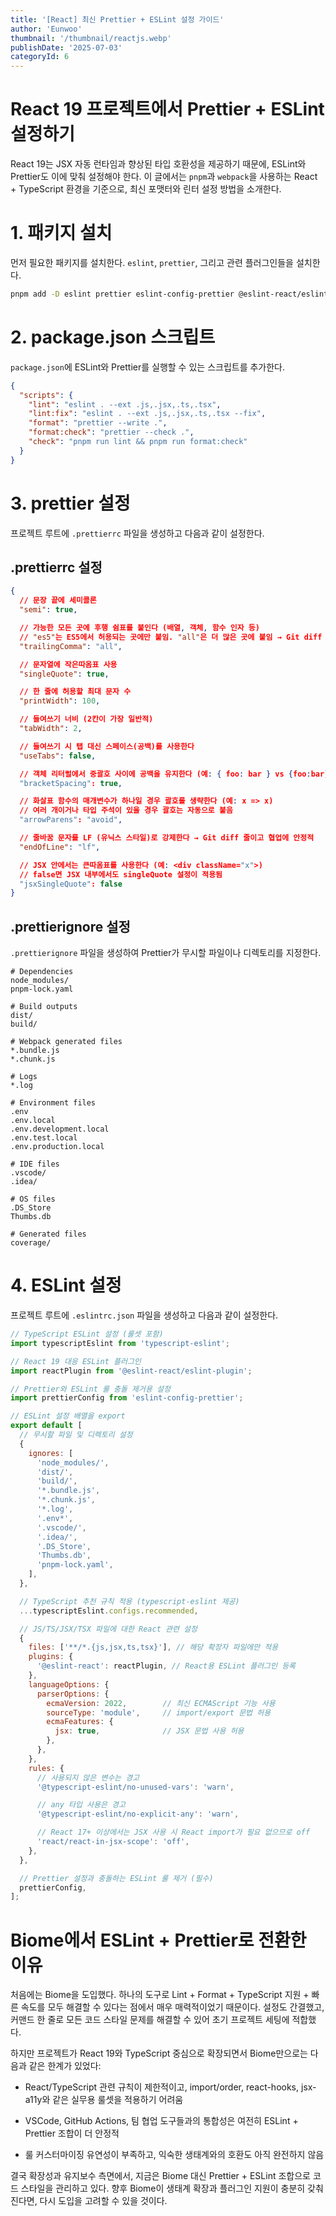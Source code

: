 ```yaml
---
title: '[React] 최신 Prettier + ESLint 설정 가이드'
author: 'Eunwoo'
thumbnail: '/thumbnail/reactjs.webp'
publishDate: '2025-07-03'
categoryId: 6
---
```


# React 19 프로젝트에서 Prettier + ESLint 설정하기

React 19는 JSX 자동 런타임과 향상된 타입 호환성을 제공하기 때문에, ESLint와 Prettier도 이에 맞춰 설정해야 한다. 
이 글에서는 `pnpm`과 `webpack`을 사용하는 React + TypeScript 환경을 기준으로, 최신 포맷터와 린터 설정 방법을 소개한다.

# 1. 패키지 설치

먼저 필요한 패키지를 설치한다. `eslint`, `prettier`, 그리고 관련 플러그인들을 설치한다.

```bash
pnpm add -D eslint prettier eslint-config-prettier @eslint-react/eslint-plugin @typescript-eslint/parser @typescript-eslint/eslint-plugin
```

# 2. package.json 스크립트

`package.json`에 ESLint와 Prettier를 실행할 수 있는 스크립트를 추가한다.

```json
{
  "scripts": {
    "lint": "eslint . --ext .js,.jsx,.ts,.tsx",
    "lint:fix": "eslint . --ext .js,.jsx,.ts,.tsx --fix",
    "format": "prettier --write .",
    "format:check": "prettier --check .",
    "check": "pnpm run lint && pnpm run format:check"
  }
}
```

# 3. prettier 설정

프로젝트 루트에 `.prettierrc` 파일을 생성하고 다음과 같이 설정한다.

## .prettierrc 설정

```json
{
  // 문장 끝에 세미콜론
  "semi": true,

  // 가능한 모든 곳에 후행 쉼표를 붙인다 (배열, 객체, 함수 인자 등)
  // "es5"는 ES5에서 허용되는 곳에만 붙임. "all"은 더 많은 곳에 붙임 → Git diff 줄이기 유리
  "trailingComma": "all",

  // 문자열에 작은따옴표 사용
  "singleQuote": true,

  // 한 줄에 허용할 최대 문자 수
  "printWidth": 100,

  // 들여쓰기 너비 (2칸이 가장 일반적)
  "tabWidth": 2,

  // 들여쓰기 시 탭 대신 스페이스(공백)를 사용한다
  "useTabs": false,

  // 객체 리터럴에서 중괄호 사이에 공백을 유지한다 (예: { foo: bar } vs {foo:bar})
  "bracketSpacing": true,

  // 화살표 함수의 매개변수가 하나일 경우 괄호를 생략한다 (예: x => x)
  // 여러 개이거나 타입 주석이 있을 경우 괄호는 자동으로 붙음
  "arrowParens": "avoid",

  // 줄바꿈 문자를 LF (유닉스 스타일)로 강제한다 → Git diff 줄이고 협업에 안정적
  "endOfLine": "lf",

  // JSX 안에서는 큰따옴표를 사용한다 (예: <div className="x">)
  // false면 JSX 내부에서도 singleQuote 설정이 적용됨
  "jsxSingleQuote": false
}
```

## .prettierignore 설정

`.prettierignore` 파일을 생성하여 Prettier가 무시할 파일이나 디렉토리를 지정한다.

```node_modules
# Dependencies
node_modules/
pnpm-lock.yaml

# Build outputs
dist/
build/

# Webpack generated files
*.bundle.js
*.chunk.js

# Logs
*.log

# Environment files
.env
.env.local
.env.development.local
.env.test.local
.env.production.local

# IDE files
.vscode/
.idea/

# OS files
.DS_Store
Thumbs.db

# Generated files
coverage/
```


# 4. ESLint 설정

프로젝트 루트에 `.eslintrc.json` 파일을 생성하고 다음과 같이 설정한다.

```js
// TypeScript ESLint 설정 (룰셋 포함)
import typescriptEslint from 'typescript-eslint';

// React 19 대응 ESLint 플러그인
import reactPlugin from '@eslint-react/eslint-plugin';

// Prettier와 ESLint 룰 충돌 제거용 설정
import prettierConfig from 'eslint-config-prettier';

// ESLint 설정 배열을 export
export default [
  // 무시할 파일 및 디렉토리 설정
  {
    ignores: [
      'node_modules/',
      'dist/',
      'build/',
      '*.bundle.js',
      '*.chunk.js',
      '*.log',
      '.env*',
      '.vscode/',
      '.idea/',
      '.DS_Store',
      'Thumbs.db',
      'pnpm-lock.yaml',
    ],
  },

  // TypeScript 추천 규칙 적용 (typescript-eslint 제공)
  ...typescriptEslint.configs.recommended,

  // JS/TS/JSX/TSX 파일에 대한 React 관련 설정
  {
    files: ['**/*.{js,jsx,ts,tsx}'], // 해당 확장자 파일에만 적용
    plugins: {
      '@eslint-react': reactPlugin, // React용 ESLint 플러그인 등록
    },
    languageOptions: {
      parserOptions: {
        ecmaVersion: 2022,        // 최신 ECMAScript 기능 사용
        sourceType: 'module',     // import/export 문법 허용
        ecmaFeatures: {
          jsx: true,              // JSX 문법 사용 허용
        },
      },
    },
    rules: {
      // 사용되지 않은 변수는 경고
      '@typescript-eslint/no-unused-vars': 'warn',

      // any 타입 사용은 경고
      '@typescript-eslint/no-explicit-any': 'warn',

      // React 17+ 이상에서는 JSX 사용 시 React import가 필요 없으므로 off
      'react/react-in-jsx-scope': 'off',
    },
  },

  // Prettier 설정과 충돌하는 ESLint 룰 제거 (필수)
  prettierConfig,
];
```


# Biome에서 ESLint + Prettier로 전환한 이유

처음에는 Biome을 도입했다. 하나의 도구로 Lint + Format + TypeScript 지원 + 빠른 속도를 모두 해결할 수 있다는 점에서 매우 매력적이었기 때문이다. 설정도 간결했고, 커맨드 한 줄로 모든 코드 스타일 문제를 해결할 수 있어 초기 프로젝트 세팅에 적합했다.

하지만 프로젝트가 React 19와 TypeScript 중심으로 확장되면서 Biome만으로는 다음과 같은 한계가 있었다:

- React/TypeScript 관련 규칙이 제한적이고, import/order, react-hooks, jsx-a11y와 같은 실무용 룰셋을 적용하기 어려움

- VSCode, GitHub Actions, 팀 협업 도구들과의 통합성은 여전히 ESLint + Prettier 조합이 더 안정적

- 룰 커스터마이징 유연성이 부족하고, 익숙한 생태계와의 호환도 아직 완전하지 않음

결국 확장성과 유지보수 측면에서, 지금은 Biome 대신 Prettier + ESLint 조합으로 코드 스타일을 관리하고 있다.
향후 Biome이 생태계 확장과 플러그인 지원이 충분히 갖춰진다면, 다시 도입을 고려할 수 있을 것이다.